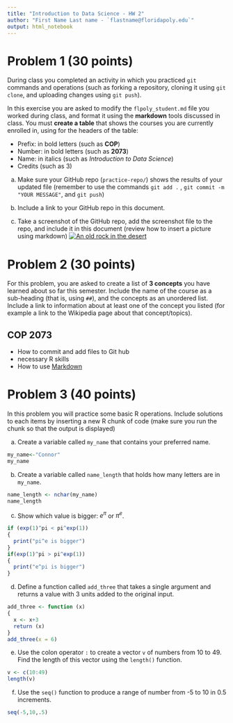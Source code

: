 ```yaml
---
title: "Introduction to Data Science - HW 2"
author: "First Name Last name - `flastname@floridapoly.edu`"
output: html_notebook
---
```




# Problem 1 (30 points)

During class you completed an activity in which you practiced `git` commands and operations (such as forking a repository, cloning it using `git clone`, and uploading changes using `git push`).

In this exercise you are asked to modify the `flpoly_student.md` file you worked during class, and format it using the **markdown** tools discussed in class. You must **create a table** that shows the courses you are currently enrolled in, using for the headers of the table: 

- Prefix: in bold letters (such as **COP**)
- Number: in bold letters (such as **2073**)
- Name: in italics (such as _Introduction to Data Science_)
- Credits (such as 3)

a. Make sure your GitHub repo (`practice-repo/`) shows the results of your updated file (remember to use the commands `git add .` , `git commit -m "YOUR MESSAGE"`, and `git push`) 

b. Include a link to your GitHub repo in this document.

c. Take a screenshot of the GitHub repo, add the screenshot file to the repo, and include it in this document (review how to insert a picture using markdown)
[![An old rock in the desert](C:\Users\Connor Hardee\Pictures\Saved Pictures\Screenshot for HW2.png "The link should work when you click the picture")](https://github.com/hoxtibals/practice-repo)

# Problem 2 (30 points)

For this problem, you are asked to create a list of **3 concepts** you have learned about so far this semester. Include the name of the course as a sub-heading (that is, using `##`), and the concepts as an unordered list. Include a link to information about at least one of the concept you listed (for example a link to the Wikipedia page about that concept/topics).


## COP 2073 
- How to commit and add files to Git hub
- necessary  R skills
- How to use [Markdown](https://www.markdownguide.org/basic-syntax/)

# Problem 3 (40 points)

In this problem you will practice some basic R operations. Include solutions to each items by inserting a new R chunk of code (make sure you run the chunk so that the output is displayed)

(a) Create a variable called `my_name` that contains your preferred name.
```r
my_name<-"Connor"
my_name
```

(b) Create a variable called `name_length` that holds how many letters are in `my_name`.
```r
name_length <- nchar(my_name)
name_length
```


(c) Show which value is bigger: $e^\pi$ or $\pi^e$. 
```r

if (exp(1)^pi < pi^exp(1))
{
  print("pi^e is bigger")
}
if(exp(1)^pi > pi^exp(1))
{
  print("e^pi is bigger")
}
```


(d) Define a function called `add_three` that takes a single argument and returns a value with 3 units added to the original input.
```r

add_three <- function (x)
{
  x <- x+3
  return (x)
}
add_three(x = 6)

```

(e) Use the colon operator `:` to create a vector `v` of numbers from 10 to 49. Find the length of this vector using the `length()` function.
```r
v <- c(10:49)
length(v)
```


(f) Use the `seq()` function to produce a range of number from -5 to 10 in 0.5 increments.

```r
seq(-5,10,.5)
```

